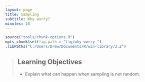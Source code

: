 ```yaml
---
layout: page
title: Sampling
subtitle: Why worry?
minutes: 10
---
```


```r
source("tools/chunk-options.R")
opts_chunk$set(fig.path = "fig/why-worry-")
.libPaths("C:/Users/Drew/Documents/R/win-library/3.2")
```

> ## Learning Objectives {.objectives}
>
> * Explain what can happen when sampling is not random.
